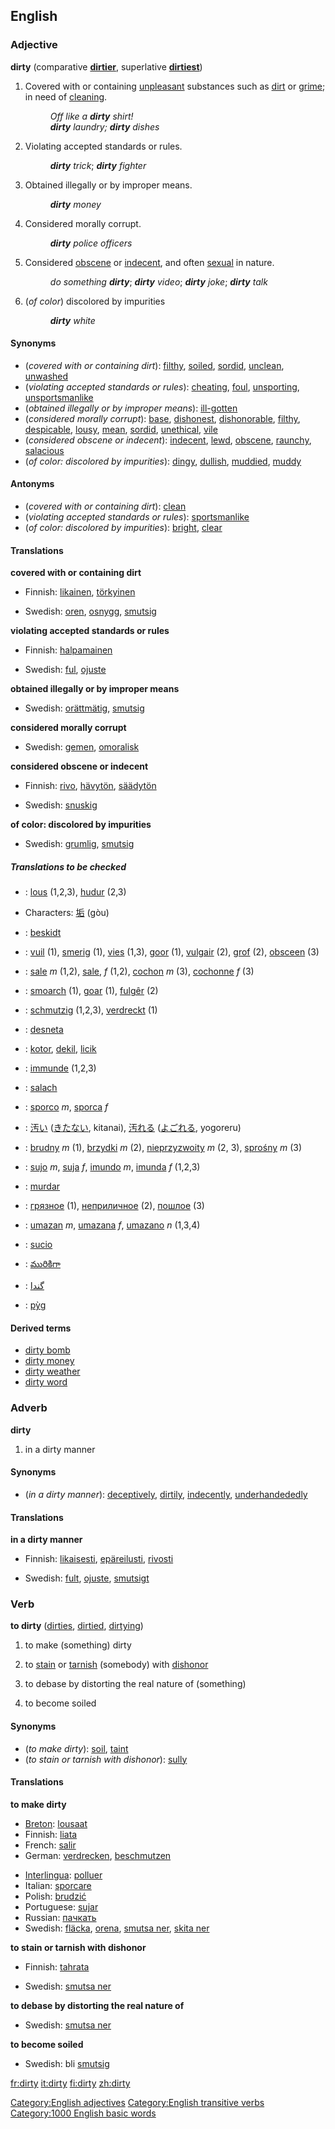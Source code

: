 ==English==

===Adjective===
'''dirty''' (comparative '''[[dirtier]]''', superlative '''[[dirtiest]]''')

# Covered with or containing [[unpleasant]] substances such as [[dirt]] or [[grime]]; in need of [[clean]]ing.
#: ''Off like a '''dirty''' shirt!''
#: '''''dirty''' laundry; '''dirty''' dishes''
# Violating accepted standards or rules.
#: '''''dirty''' trick''; '''''dirty''' fighter''
# Obtained illegally or by improper means.
#: '''''dirty''' money''
# Considered morally corrupt.
#: '''''dirty''' police officers''
# Considered [[obscene]] or [[indecent]], and often [[sexual]] in nature.
#: ''do something '''dirty'''''; '''''dirty''' video''; '''''dirty''' joke''; '''''dirty''' talk''
#(''of color'') discolored by impurities
#: '''''dirty''' white''

====Synonyms====
*(''covered with or containing dirt''): [[filthy]], [[soiled]], [[sordid]], [[unclean]], [[unwashed]]
*(''violating accepted standards or rules''): [[cheating]], [[foul]], [[unsporting]], [[unsportsmanlike]]
*(''obtained illegally or by improper means''): [[ill-gotten]]
*(''considered morally corrupt''): [[base]], [[dishonest]], [[dishonorable]], [[filthy]], [[despicable]], [[lousy]], [[mean]], [[sordid]], [[unethical]], [[vile]]
*(''considered obscene or indecent''): [[indecent]], [[lewd]], [[obscene]], [[raunchy]], [[salacious]]
*(''of color: discolored by impurities''): [[dingy]], [[dullish]], [[muddied]], [[muddy]]

====Antonyms====
*(''covered with or containing dirt''): [[clean]]
*(''violating accepted standards or rules''): [[sportsmanlike]]
*(''of color: discolored by impurities''): [[bright]], [[clear]]

====Translations====

'''covered with or containing dirt'''
{{top}}
*Finnish: [[likainen]], [[törkyinen]]
{{mid}}
*Swedish: [[oren]], [[osnygg]], [[smutsig]]
{{bottom}}

'''violating accepted standards or rules'''
{{top}}
*Finnish: [[halpamainen]]
{{mid}}
*Swedish: [[ful]], [[ojuste]]
{{bottom}}

'''obtained illegally or by improper means'''
{{top}}
{{mid}}
*Swedish: [[orättmätig]], [[smutsig]]
{{bottom}}

'''considered morally corrupt'''
{{top}}
{{mid}}
*Swedish: [[gemen]], [[omoralisk]]
{{bottom}}

'''considered obscene or indecent'''
{{top}}
*Finnish: [[rivo]], [[hävytön]], [[säädytön]]
{{mid}}
*Swedish: [[snuskig]]
{{bottom}}

'''of color: discolored by impurities'''
{{top}}
{{mid}}
*Swedish: [[grumlig]], [[smutsig]]
{{bottom}}

=====Translations to be checked=====
{{checktrans}}
*{{TTBC|Breton}}: [[lous]] (1,2,3), [[hudur]] (2,3)
*{{TTBC|Chinese}} Characters: [[垢]] (gòu)
*{{TTBC|Danish}}: [[beskidt]]
*{{TTBC|Dutch}}: [[vuil]] (1), [[smerig]] (1), [[vies]] (1,3), [[goor]] (1), [[vulgair]] (2), [[grof]] (2), [[obsceen]] (3)
*{{TTBC|French}}: [[sale]] ''m'' (1,2), [[sale]], ''f'' (1,2), [[cochon]] ''m'' (3), [[cochonne]] ''f'' (3)
*{{TTBC|Frisian}}: [[smoarch]] (1), [[goar]] (1), [[fulgêr]] (2)
*{{TTBC|German}}: [[schmutzig]] (1,2,3), [[verdreckt]] (1)
*{{TTBC|Ido}}: [[desneta]]
*{{TTBC|Indonesian}}: [[kotor]], [[dekil]], [[licik]]
*{{TTBC|Interlingua}}: [[immunde]] (1,2,3)
*{{TTBC|Irish}}: [[salach]]
*{{TTBC|Italian}}: [[sporco]] ''m'', [[sporca]] ''f''
*{{TTBC|Japanese}}: [[汚い]] ([[きたない]], kitanai), [[汚れる]] ([[よごれる]], yogoreru)
*{{TTBC|Polish}}: [[brudny]] ''m'' (1), [[brzydki]] ''m'' (2), [[nieprzyzwoity]] ''m'' (2, 3), [[sprośny]] ''m'' (3)
*{{TTBC|Portuguese}}: [[sujo]] ''m'', [[suja]] ''f'', [[imundo]] ''m'', [[imunda]] ''f'' (1,2,3)
*{{TTBC|Romanian}}: [[murdar]]
*{{TTBC|Russian}}: [[грязное]] (1), [[неприличное]] (2), [[пошлое]] (3)
*{{TTBC|Slovene}}: [[umazan]] ''m'', [[umazana]] ''f'', [[umazano]] ''n'' (1,3,4)
*{{ttbc|Spanish}}: [[sucio]]
*{{ttbc|Telugu}}: [[మురికిగా]]
*{{TTBC|Urdu}}: [[گندا]]
*{{TTBC|Welsh}}: [[pỳg]]

====Derived terms====
*[[dirty bomb]]
*[[dirty money]]
*[[dirty weather]]
*[[dirty word]]

===Adverb===
'''dirty'''
# in a dirty manner

====Synonyms==== 
*(''in a dirty manner''): [[deceptively]], [[dirtily]], [[indecently]], [[underhandededly]]

====Translations====
'''in a dirty manner'''
{{top}}
*Finnish: [[likaisesti]], [[epäreilusti]], [[rivosti]]
{{mid}}
*Swedish: [[fult]], [[ojuste]], [[smutsigt]]
{{bottom}}

===Verb===
'''to dirty''' ([[dirties]], [[dirtied]], [[dirtying]])

#{{transitive}} to make (something) dirty
#{{transitive}} to [[stain]] or [[tarnish]] (somebody) with [[dishonor]]
#{{transitive}} to debase by distorting the real nature of (something)
#{{intransitive}} to become soiled

====Synonyms====
*(''to make dirty''): [[soil]], [[taint]]
*(''to stain or tarnish with dishonor''): [[sully]]

====Translations====

'''to make dirty'''
{{top}}
*[[Breton]]: [[lousaat]]
*Finnish: [[liata]]
*French: [[salir]]
*German: [[verdrecken]], [[beschmutzen]]
{{mid}}
*[[Interlingua]]: [[polluer]]
*Italian: [[sporcare]]
*Polish: [[brudzić]]
*Portuguese: [[sujar]]
*Russian: [[пачкать]]
*Swedish: [[fläcka]], [[orena]], [[smutsa ner]], [[skita ner]]
{{bottom}}

'''to stain or tarnish with dishonor'''
{{top}}
*Finnish: [[tahrata]]
{{mid}}
*Swedish: [[smutsa ner]]
{{bottom}}

'''to debase by distorting the real nature of'''
{{top}}
{{mid}}
*Swedish: [[smutsa ner]]
{{bottom}}

'''to become soiled'''
{{top}}
{{mid}}
*Swedish: bli [[smutsig]]
{{bottom}}

[[Category:English adjectives]]
[[Category:English transitive verbs]]

[[Category:1000 English basic words]]

[[fr:dirty]]
[[it:dirty]]
[[fi:dirty]]
[[zh:dirty]]